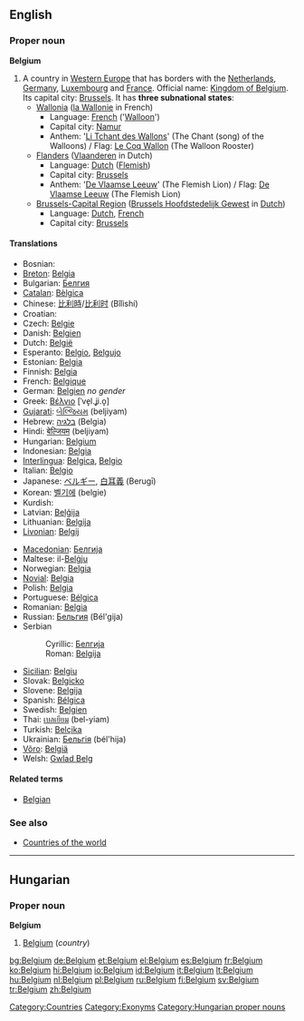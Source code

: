 {{rfc|which red links need entries?}}
==English==

===Proper noun===
{{wikipedia}}
'''Belgium'''

# A country in [[Western Europe]] that has borders with the [[Netherlands]], [[Germany]], [[Luxembourg]] and [[France]]. Official name: [[Kingdom of Belgium]]. Its capital city: [[Brussels]]. It has '''three subnational states''':
#*[[Wallonia]] ([[la Wallonie]] in French)
#**Language: [[French]] ('[[Walloon]]')
#**Capital city: [[Namur]]
#**Anthem: '[[Li Tchant des Wallons]]' (The Chant (song) of the Walloons) / Flag: [[Le Coq Wallon]] (The Walloon Rooster)
#*[[Flanders]] ([[Vlaanderen]] in Dutch)
#**Language: [[Dutch]] ([[Flemish]])
#**Capital city: [[Brussels]]
#**Anthem: '[[De Vlaamse Leeuw]]' (The Flemish Lion) / Flag: [[De Vlaamse Leeuw]] (The Flemish Lion)
#*[[Brussels-Capital Region]] ([[Brussels Hoofdstedelijk Gewest]] in [[Dutch]])
#**Language: [[Dutch]], [[French]]
#**Capital city: [[Brussels]]

====Translations====
{{trans-top|country in Europe}}
*Bosnian: {{t|bs|Belgija|f}}
*[[Breton]]: [[Belgia]]
*Bulgarian: [[Белгия]] {{f}}
*[[Catalan]]: [[Bèlgica]] {{f}}
*Chinese: [[比利時]]/[[比利时]] (Bǐlìshí)
*Croatian: {{t|hr|Belgija|f}}
*Czech: [[Belgie]] {{f}}
*Danish: [[Belgien]]
*Dutch: [[België]] {{n}}
*Esperanto: [[Belgio]], [[Belgujo]]
*Estonian: [[Belgia]]
*Finnish: [[Belgia]]
*French: [[Belgique]] {{f}}
*German: [[Belgien]] ''no gender''
*Greek: [[Βέλγιο]] [ˈve̞l.ʝi.o̞] {{n}}
*[[Gujarati]]: [[બેલ્જિયમ]] (beljiyam)
*Hebrew: [[בלגיה]] (Belgia)
*Hindi: [[बेल्जियम]] (beljiyam)
*Hungarian: [[#Hungarian|Belgium]]
*Indonesian: [[Belgia]]
*[[Interlingua]]: [[Belgica]], [[Belgio]]
*Italian: [[Belgio]] {{m}}
*Japanese: [[ベルギー]], [[白耳義]] (Berugī)
*Korean: [[벨기에]] (belgie)
*Kurdish: {{KUchar|[[به‌لجیکا]]}}
*Latvian: [[Beļģija]] {{f}}
*Lithuanian: [[Belgija]] {{f}}
*[[Livonian]]: [[Belgij]]
{{trans-mid}}
*[[Macedonian]]: [[Белгија#Macedonian|Белгија]]
*Maltese: il-[[Belġju]]
*Norwegian: [[Belgia]]
*[[Novial]]: [[Belgia]]
*Polish: [[Belgia]] {{f}}
*Portuguese: [[Bélgica]]
*Romanian: [[Belgia]] {{f}}
*Russian: [[Бельгия]] {{f}} (Bél'gija)
*Serbian
*:Cyrillic: [[Белгија#Serbian|Белгија]] {{f}}
*:Roman: [[Belgija#Serbian|Belgija]] {{f}}
*[[Sicilian]]: [[Belgiu]] {{m}}
*Slovak: [[Belgicko]] {{n}}
*Slovene: [[Belgija]] {{f}}
*Spanish: [[Bélgica]] {{f}}
*Swedish: [[Belgien]]
*Thai: [[เบลเยียม]] (bel-yiam)
*Turkish: [[Belçika]]
*Ukrainian: [[Бельгія]] {{f}} (bél'hija)
*[[Võro]]: [[Belgiä]]
*Welsh: [[Gwlad Belg]] {{f}}
{{trans-bottom}}

====Related terms====
*[[Belgian]]

===See also===
*[[Countries of the world]]

[[Category:Countries]]
[[Category:Exonyms]]

----

==Hungarian==

===Proper noun===
'''Belgium'''

# [[#English|Belgium]] (''country'')

[[Category:Hungarian proper nouns]]

[[bg:Belgium]]
[[de:Belgium]]
[[et:Belgium]]
[[el:Belgium]]
[[es:Belgium]]
[[fr:Belgium]]
[[ko:Belgium]]
[[hi:Belgium]]
[[io:Belgium]]
[[id:Belgium]]
[[it:Belgium]]
[[lt:Belgium]]
[[hu:Belgium]]
[[nl:Belgium]]
[[pl:Belgium]]
[[ru:Belgium]]
[[fi:Belgium]]
[[sv:Belgium]]
[[tr:Belgium]]
[[zh:Belgium]]